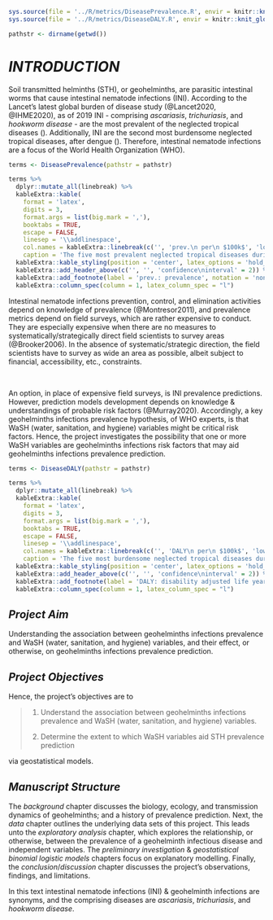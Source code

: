 
```r
sys.source(file = '../R/metrics/DiseasePrevalence.R', envir = knitr::knit_global())
sys.source(file = '../R/metrics/DiseaseDALY.R', envir = knitr::knit_global())
```

```r
pathstr <- dirname(getwd())
```


# *INTRODUCTION* \label{chapter:introduction}

Soil transmitted helminths (STH), or geohelminths, are parasitic intestinal worms that cause intestinal nematode infections (INI).  According to the Lancet's latest global burden of disease study (@Lancet2020, @IHME2020), as of 2019 INI - comprising *ascariasis*, *trichuriasis*, and *hookworm disease* - are the most prevalent of the neglected tropical diseases (\cref{tab:T0023}).  Additionally, INI are the second most burdensome neglected tropical diseases, after dengue (\cref{tab:T0024}).  Therefore, intestinal nematode infections are a focus of the World Health Organization (WHO).

\vspace{10pt}

```r

terms <- DiseasePrevalence(pathstr = pathstr)

terms %>%
  dplyr::mutate_all(linebreak) %>%
  kableExtra::kable(
    format = 'latex',
    digits = 3,
    format.args = list(big.mark = ','),
    booktabs = TRUE,
    escape = FALSE,
    linesep = '\\addlinespace',
    col.names = kableExtra::linebreak(c('', 'prev.\n per\n $100k$', 'lower', 'upper')),
    caption = 'The five most prevalent neglected tropical diseases during the year 2019.  The unit of measure is prevalence per $100k$ inhabitants.  Data Source: \\href{https://vizhub.healthdata.org/gbd-compare/}{Institute for Health Metrics} $\\&$ \\href{https://www.thelancet.com/journals/lancet/issue/vol396no10258/PIIS0140-6736(20)X0042-0}{The Lancet Global Burden of Disease 2019}') %>%
  kableExtra::kable_styling(position = 'center', latex_options = 'hold_position', font_size = 7, full_width = FALSE) %>%
  kableExtra::add_header_above(c('', '', 'confidence\ninterval' = 2)) %>%
  kableExtra::add_footnote(label = 'prev.: prevalence', notation = 'none')  %>%
  kableExtra::column_spec(column = 1, latex_column_spec = "l")
```

\vspace{10pt}

Intestinal nematode infections prevention, control, and elimination activities depend on knowledge of prevalence (@Montresor2011), and prevalence metrics depend on field surveys, which are rather expensive to conduct.  They are especially expensive when there are no measures to systematically/strategically direct field scientists to survey areas (@Brooker2006).  In the absence of systematic/strategic direction, the field scientists have to survey as wide an area as possible, albeit subject to financial, accessibility, etc., constraints.

<br>

An option, in place of expensive field surveys, is INI prevalence predictions.  However, prediction models development depends on knowledge & understandings of probable risk factors (@Murray2020).   Accordingly, a key geohelminths infections prevalence hypothesis, of WHO experts, is that WaSH (water, sanitation, and hygiene) variables might be critical risk factors.  Hence, the project investigates the possibility that one or more WaSH variables are geohelminths infections risk factors that may aid geohelminths infections prevalence prediction.

\vspace{10pt}

```r
terms <- DiseaseDALY(pathstr = pathstr)

terms %>%
  dplyr::mutate_all(linebreak) %>%
  kableExtra::kable(
    format = 'latex',
    digits = 3,
    format.args = list(big.mark = ','),
    booktabs = TRUE,
    escape = FALSE,
    linesep = '\\addlinespace',
    col.names = kableExtra::linebreak(c('', 'DALY\n per\n $100k$', 'lower', 'upper')),
    caption = 'The five most burdensome neglected tropical diseases during the year 2019.  The unit of measure is disability adjusted life years (DALY) per $100k$ inhabitants, i.e., the number of years lost to disability, ill-health, or early death per 100,000 inhabitants.  Data Source: \\href{https://vizhub.healthdata.org/gbd-compare/}{Institute for Health Metrics} $\\&$ \\href{https://www.thelancet.com/journals/lancet/issue/vol396no10258/PIIS0140-6736(20)X0042-0}{The Lancet Global Burden of Disease 2019}') %>%
  kableExtra::kable_styling(position = 'center', latex_options = 'hold_position', font_size = 7, full_width = FALSE) %>%
  kableExtra::add_header_above(c('', '', 'confidence\ninterval' = 2)) %>%
  kableExtra::add_footnote(label = 'DALY: disability adjusted life years', notation = 'none')  %>%
  kableExtra::column_spec(column = 1, latex_column_spec = "l")

```

\vspace{10pt}

## *Project Aim*

Understanding the association between geohelminths infections prevalence and WaSH (water, sanitation, and hygiene) variables, and their effect, or otherwise, on geohelminths infections prevalence prediction.

## *Project Objectives*

Hence, the project's objectives are to

> 1. Understand the association between geohelminths infections prevalence and WaSH (water, sanitation, and hygiene) variables.
>
> 2. Determine the extent to which WaSH variables aid STH prevalence prediction

via geostatistical models.


## *Manuscript Structure*

The *background* chapter discusses the biology, ecology, and transmission dynamics of geohelminths; and a history of prevalence prediction. Next, the *data* chapter outlines the underlying data sets of this project.  This leads unto the *exploratory analysis* chapter, which explores the relationship, or otherwise, between the prevalence of a geohelminth infectious disease and independent variables. The *preliminary investigation* & *geostatistical binomial logistic models* chapters focus on explanatory modelling.  Finally, the *conclusion*/*discussion* chapter discusses the project's observations, findings, and limitations.

In this text intestinal nematode infections (INI) & geohelminth infections are synonyms, and the comprising diseases are *ascariasis*, *trichuriasis*, and *hookworm disease*.


